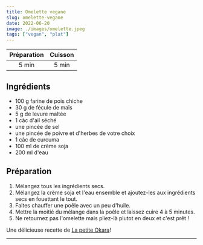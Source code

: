 ```yaml
---
title: Omelette vegane
slug: omelette-vegane
date: 2022-06-20
image: ./images/omelette.jpeg
tags: ["vegan", "plat"]
---
```


| Préparation | Cuisson |
| :-: | :-: |
| 5 min | 5 min |

## Ingrédients
- <ListItem>100 g farine de pois chiche</ListItem>
- <ListItem>30 g de fécule de maïs</ListItem>
- <ListItem>5 g de levure maltée</ListItem>
- <ListItem>1 càc d'ail séché</ListItem>
- <ListItem> une pincée de sel</ListItem>
- <ListItem>une pincée de poivre et d'herbes de votre choix</ListItem>
- <ListItem>1 càc de curcuma</ListItem>
- <ListItem>100 ml de crème soja</ListItem>
- <ListItem>200 ml d'eau</ListItem>


## Préparation

1. Mélangez tous les ingrédients secs.
2. Mélangez la crème soja et l'eau ensemble et ajoutez-les aux ingrédients secs en fouettant le tout.
3. Faites chauffer une poêle avec un peu d'huile.
4. Mettre la moitié du mélange dans la poêle et laissez cuire 4 à 5 minutes.
5. Ne retournez pas l'omelette mais pliez-là plutot en deux et c'est prêt !


Une délicieuse recette de [La petite Okara](https://www.lapetiteokara.fr/omelette-vegan/)!

---
